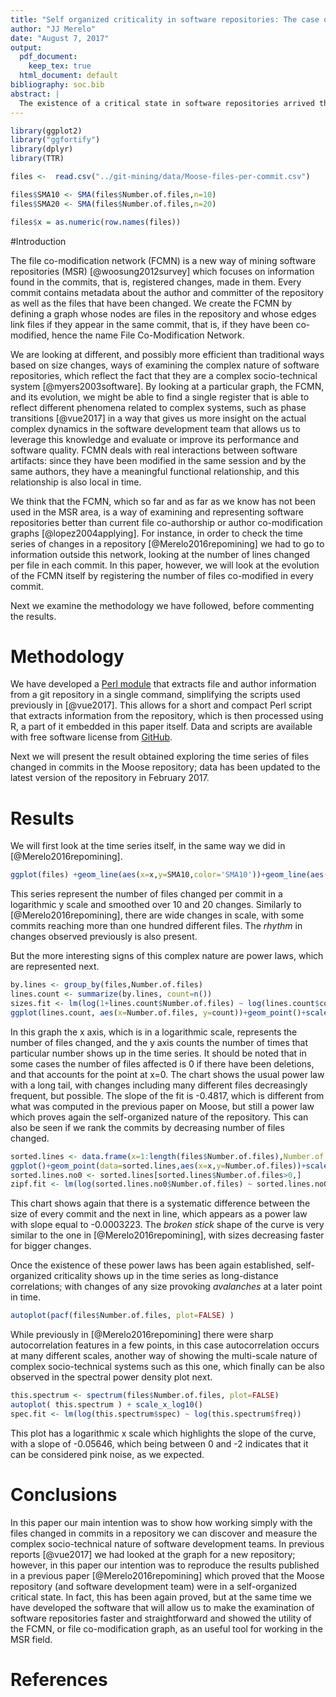 ```yaml
---
title: "Self organized criticality in software repositories: The case of Moose revisited using the file co-modification network"
author: "JJ Merelo"
date: "August 7, 2017"
output: 
  pdf_document:
    keep_tex: true
  html_document: default
bibliography: soc.bib
abstract: |
  The existence of a critical state in software repositories arrived through self-organization is sufficiently proved in a series of paper that look at the evolution of their state from different points of view. In this paper we will focus on the series of files changed in every commit, which reflect the change in state of the file co-modification network (FCMN). We will look at the telltale signs of self-organized criticality in this time series: power laws, long-distance correlations and pink noise. We are revisiting the Perl software library Moose to check for similarities between the results obtained and also looking for the faster and more flexible way of establishing the complex nature of software development teams. 
---
```


```r
library(ggplot2)
library("ggfortify")
library(dplyr)
library(TTR)

files <-  read.csv("../git-mining/data/Moose-files-per-commit.csv")

files$SMA10 <- SMA(files$Number.of.files,n=10)
files$SMA20 <- SMA(files$Number.of.files,n=20)

files$x = as.numeric(row.names(files))
```

#Introduction

The file co-modification network (FCMN) is a new way of mining software repositories (MSR) [@woosung2012survey] which focuses on information found in the commits, that is, registered changes, made in them. Every commit contains metadata about the author and committer of the repository as well as the files that have been changed. We create the FCMN by defining a graph whose nodes are files in the repository and whose edges link files if they appear in the same commit, that is, if they have been co-modified, hence the name File Co-Modification Network. 

We are looking at different, and possibly more efficient than traditional ways based on size changes, ways of examining the complex nature of software repositories, which reflect the fact that they are a complex socio-technical system [@myers2003software]. By looking at a particular graph, the FCMN, and its evolution, we might be able to find a single register that is able to reflect different phenomena related to complex systems, such as phase transitions [@vue2017] in a way that gives us more insight on the actual complex dynamics in the software development team that allows us to leverage this knowledge and evaluate or improve its performance and software quality. FCMN deals with real interactions between software artifacts: since they have been modified in the same session and by the same authors, they have a meaningful functional relationship, and this relationship is also local in time. 

We think that the FCMN, which so far and as far as we know has not been used in the MSR area, is a way of examining and representing software repositories better than current file co-authorship or author co-modification graphs [@lopez2004applying]. For instance, in order to check the time series of changes in a repository [@Merelo2016repomining] we had to go to information outside this network, looking at the number of lines changed per file in each commit. In this paper, however, we will look at the evolution of the FCMN itself by registering the number of files co-modified in every commit. 

Next we examine the methodology we have followed, before commenting the results. 


# Methodology

We have developed a [Perl module](http://search.cpan.org/~jmerelo/Git-Repo-Commits-0.0.5/) that extracts file and author information from a git repository in a single command, simplifying the scripts used previously in [@vue2017]. This allows for a short and compact Perl script that extracts information from the repository, which is then processed using R, a part of it embedded in this paper itself. Data and scripts are available with free software license from [GitHub](http://github.com/JJ/git-mining).

Next we will present the result obtained exploring the time series of files changed in commits in the Moose repository; data has been updated to the latest version of the repository in February 2017.

# Results

We will first look at the time series itself, in the same way we did in [@Merelo2016repomining]. 
```r
ggplot(files) +geom_line(aes(x=x,y=SMA10,color='SMA10'))+geom_line(aes(x=x,y=SMA20,color='SMA20'))+scale_y_log10()
```

This series represent the number of files changed per commit in a logarithmic y scale and smoothed over 10 and 20 changes. Similarly to [@Merelo2016repomining], there are wide changes in scale, with some commits reaching more than one hundred different files. The *rhythm* in changes observed previously is also present. 

But the more interesting signs of this complex nature are power laws, which are represented next. 

```r
by.lines <- group_by(files,Number.of.files)
lines.count <- summarize(by.lines, count=n())
sizes.fit <- lm(log(1+lines.count$Number.of.files) ~ log(lines.count$count))
ggplot(lines.count, aes(x=Number.of.files, y=count))+geom_point()+scale_x_log10()+scale_y_log10()+stat_smooth()
```

In this graph the x axis, which is in a logarithmic scale, represents the number of files changed, and the y axis counts the number of times that particular number shows up in the time series. It should be noted that in some cases the number of files affected is 0 if there have been deletions, and that accounts for the point at x=0. The chart shows the usual power law with a long tail, with changes including many different files decreasingly frequent, but possible. The slope of the fit is -0.4817, which is different from what was computed in the previous paper on Moose, but still a power law which proves again the self-organized nature of the repository. This can also be seen if we rank the commits by decreasing number of files changed.


```r
sorted.lines <- data.frame(x=1:length(files$Number.of.files),Number.of.files=as.numeric(files[order(-files$Number.of.files),]$Number.of.files))
ggplot()+geom_point(data=sorted.lines,aes(x=x,y=Number.of.files))+scale_y_log10()
sorted.lines.no0 <- sorted.lines[sorted.lines$Number.of.files>0,]
zipf.fit <- lm(log(sorted.lines.no0$Number.of.files) ~ sorted.lines.no0$x)
```

This chart shows again that there is a systematic difference between the size of every commit and the next in line, which appears as a power law with slope equal to   -0.0003223. The *broken stick* shape of the curve is very similar to the one in [@Merelo2016repomining], with sizes decreasing faster for bigger changes. 

Once the existence of these power laws has been again established, self-organized criticality shows up in the time series as long-distance correlations; with changes of any size provoking *avalanches* at a later point in time. 

```r
autoplot(pacf(files$Number.of.files, plot=FALSE) )
```

While previously in [@Merelo2016repomining] there were sharp autocorrelation features in a few points, in this case autocorrelation occurs at many different scales, another way of showing the multi-scale nature of complex socio-technical systems such as this one, which finally can be also observed in the spectral power density plot next.


```r
this.spectrum <- spectrum(files$Number.of.files, plot=FALSE)
autoplot( this.spectrum ) + scale_x_log10() 
spec.fit <- lm(log(this.spectrum$spec) ~ log(this.spectrum$freq))
```

This plot has a logarithmic x scale which highlights the slope of the curve, with a slope of -0.05646, which being between 0 and -2 indicates that it can be considered pink noise, as we expected.

# Conclusions

In this paper our main intention was to show how working simply with the files changed in commits in a repository we can discover and measure the complex socio-technical nature of software development teams. In previous reports [@vue2017] we had looked at the graph for a new repository; however, in this paper our intention was to reproduce the results published in a previous paper [@Merelo2016repomining] which proved that the Moose repository (and software development team) were in a self-organized critical state. In fact, this has been again proved, but at the same time we have developed the software that will allow us to make the examination of software repositories faster and straightforward and showed the utility of the FCMN, or file co-modification graph, as an useful tool for working in the MSR field. 


# References